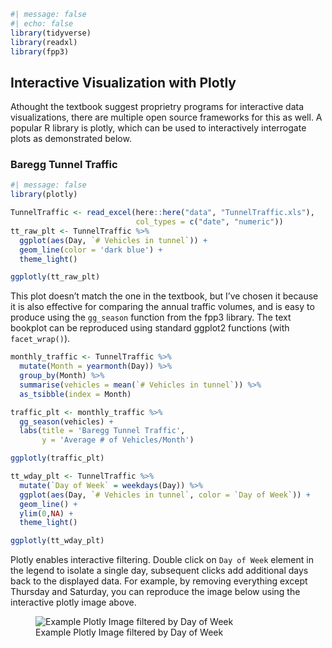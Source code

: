 ```r
#| message: false
#| echo: false
library(tidyverse)
library(readxl)
library(fpp3)
```

## Interactive Visualization with Plotly

Athought the textbook suggest proprietry programs for interactive data visualizations, there are multiple open source frameworks for this as well. A popular R library is plotly, which can be used to interactively interrogate plots as demonstrated below.

### Baregg Tunnel Traffic

```r
#| message: false
library(plotly)

TunnelTraffic <- read_excel(here::here("data", "TunnelTraffic.xls"),
                            col_types = c("date", "numeric"))
tt_raw_plt <- TunnelTraffic %>% 
  ggplot(aes(Day, `# Vehicles in tunnel`)) +
  geom_line(color = 'dark blue') +
  theme_light()

ggplotly(tt_raw_plt)
```

This plot doesn't match the one in the textbook, but I've chosen it because it is also effective for comparing the annual traffic volumes, and is easy to produce using the `gg_season` function from the fpp3 library. The text bookplot can be reproduced using standard ggplot2 functions (with `facet_wrap()`).
```r
monthly_traffic <- TunnelTraffic %>% 
  mutate(Month = yearmonth(Day)) %>% 
  group_by(Month) %>% 
  summarise(vehicles = mean(`# Vehicles in tunnel`)) %>% 
  as_tsibble(index = Month) 

traffic_plt <- monthly_traffic %>% 
  gg_season(vehicles) +
  labs(title = 'Baregg Tunnel Traffic',
       y = 'Average # of Vehicles/Month')

ggplotly(traffic_plt)
```


```r
tt_wday_plt <- TunnelTraffic %>% 
  mutate(`Day of Week` = weekdays(Day)) %>% 
  ggplot(aes(Day, `# Vehicles in tunnel`, color = `Day of Week`)) +
  geom_line() +
  ylim(0,NA) +
  theme_light()

ggplotly(tt_wday_plt)
```

Plotly enables interactive filtering. Double click on `Day of Week` element in the legend to isolate a single day, subsequent clicks add additional days back to the displayed data. For example, by removing everything except Thursday and Saturday, you can reproduce the image below using the interactive plotly image above.

![Example Plotly Image filtered by Day of Week](image/TunnelTrafic_plotly_example.png)
